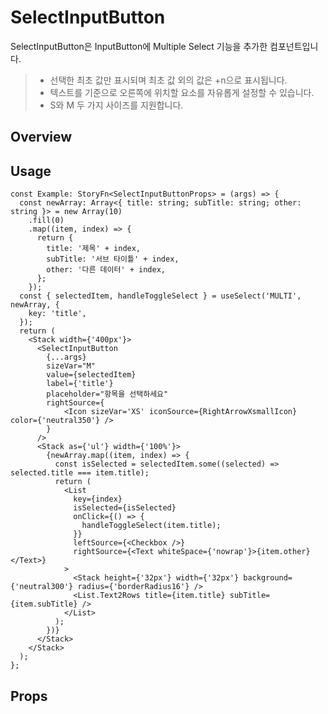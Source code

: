
<Meta of={SelectInputButtonStories} />

# SelectInputButton

SelectInputButton은 InputButton에 Multiple Select 기능을 추가한 컴포넌트입니다.

> - 선택한 최초 값만 표시되며 최초 값 외의 값은 +n으로 표시됩니다.
> - 텍스트를 기준으로 오른쪽에 위치할 요소를 자유롭게 설정할 수 있습니다.
> - S와 M 두 가지 사이즈를 지원합니다.

## Overview

<Canvas of={SelectInputButtonStories.Playground} />

## Usage

```tsx
const Example: StoryFn<SelectInputButtonProps> = (args) => {
  const newArray: Array<{ title: string; subTitle: string; other: string }> = new Array(10)
    .fill(0)
    .map((item, index) => {
      return {
        title: '제목' + index,
        subTitle: '서브 타이틀' + index,
        other: '다른 데이터' + index,
      };
    });
  const { selectedItem, handleToggleSelect } = useSelect('MULTI', newArray, {
    key: 'title',
  });
  return (
    <Stack width={'400px'}>
      <SelectInputButton
        {...args}
        sizeVar="M"
        value={selectedItem}
        label={'title'}
        placeholder="항목을 선택하세요"
        rightSource={
            <Icon sizeVar='XS' iconSource={RightArrowXsmallIcon} color={'neutral350'} />
        }
      />
      <Stack as={'ul'} width={'100%'}>
        {newArray.map((item, index) => {
          const isSelected = selectedItem.some((selected) => selected.title === item.title);
          return (
            <List
              key={index}
              isSelected={isSelected}
              onClick={() => {
                handleToggleSelect(item.title);
              }}
              leftSource={<Checkbox />}
              rightSource={<Text whiteSpace={'nowrap'}>{item.other}</Text>}
            >
              <Stack height={'32px'} width={'32px'} background={'neutral300'} radius={'borderRadius16'} />
              <List.Text2Rows title={item.title} subTitle={item.subTitle} />
            </List>
          );
        })}
      </Stack>
    </Stack>
  );
};
```

## Props

<Controls of={SelectInputButtonStories.Playground} />




